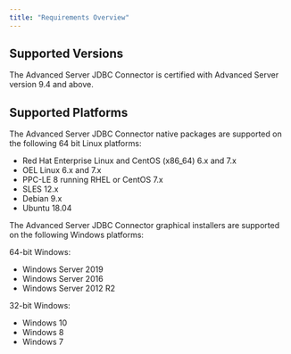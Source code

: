 ```yaml
---
title: "Requirements Overview"
---
```


<div id="requirements_overview" class="registered_link"></div>

## Supported Versions

The Advanced Server JDBC Connector is certified with Advanced Server version 9.4 and above.

## Supported Platforms

The Advanced Server JDBC Connector native packages are supported on the following 64 bit Linux platforms:

-   Red Hat Enterprise Linux and CentOS (x86_64) 6.x and 7.x
-   OEL Linux 6.x and 7.x
-   PPC-LE 8 running RHEL or CentOS 7.x
-   SLES 12.x
-   Debian 9.x
-   Ubuntu 18.04

The Advanced Server JDBC Connector graphical installers are supported on the following Windows platforms:

64-bit Windows:

-   Windows Server 2019
-   Windows Server 2016
-   Windows Server 2012 R2

32-bit Windows:

-   Windows 10
-   Windows 8
-   Windows 7
